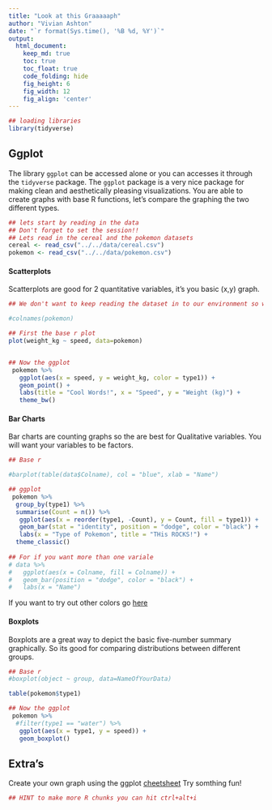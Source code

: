 ```yaml
---
title: "Look at this Graaaaaph"
author: "Vivian Ashton"
date: "`r format(Sys.time(), '%B %d, %Y')`"
output:
  html_document:  
    keep_md: true
    toc: true
    toc_float: true
    code_folding: hide
    fig_height: 6
    fig_width: 12
    fig_align: 'center'
---
```



```r
## loading libraries
library(tidyverse)

```

## Ggplot 

The library `ggplot` can be accessed alone or you can accesses it through the `tidyverse` package. The `ggplot` package is a very nice package for making clean and aesthetically pleasing visualizations. You are able to create graphs with base R functions, let's compare the graphing the two different types. 



```r
## lets start by reading in the data 
## Don't forget to set the session!!
## Lets read in the cereal and the pokemon datasets
cereal <- read_csv("../../data/cereal.csv")
pokemon <- read_csv("../../data/pokemon.csv")

```



#### Scatterplots 
 
Scatterplots are good for 2 quantitative variables, it's you basic (x,y) graph. 

```r
## We don't want to keep reading the dataset in to our environment so we're going to graph in this chunk.

#colnames(pokemon)

## First the base r plot 
plot(weight_kg ~ speed, data=pokemon)


## Now the ggplot
 pokemon %>% 
   ggplot(aes(x = speed, y = weight_kg, color = type1)) +
   geom_point() +
   labs(title = "Cool Words!", x = "Speed", y = "Weight (kg)") +
   theme_bw()


```


#### Bar Charts 

Bar charts are counting graphs so the are best for Qualitative variables. You will want your variables to be factors.


```r
## Base r

#barplot(table(data$Colname), col = "blue", xlab = "Name")

## ggplot 
 pokemon %>%
  group_by(type1) %>% 
  summarise(Count = n()) %>% 
   ggplot(aes(x = reorder(type1, -Count), y = Count, fill = type1)) +
   geom_bar(stat = "identity", position = "dodge", color = "black") +
   labs(x = "Type of Pokemon", title = "THis ROCKS!") +
  theme_classic()
  
## For if you want more than one variale 
# data %>%
#   ggplot(aes(x = Colname, fill = Colname)) +
#   geom_bar(position = "dodge", color = "black") +
#   labs(x = "Name")

```

If you want to try out other colors go [here](http://www.stat.columbia.edu/~tzheng/files/Rcolor.pdf)

#### Boxplots

Boxplots are a great way to depict the basic five-number summary graphically. So its good for comparing distributions between different groups.

```r
## Base r
#boxplot(object ~ group, data=NameOfYourData)

table(pokemon$type1)

## Now the ggplot
 pokemon %>% 
  #filter(type1 == "water") %>% 
   ggplot(aes(x = type1, y = speed)) +
   geom_boxplot()

```



## Extra's 

Create your own graph using the ggplot [cheetsheet](https://rstudio.com/wp-content/uploads/2015/03/ggplot2-cheatsheet.pdf)
Try somthing fun! 


```r
## HINT to make more R chunks you can hit ctrl+alt+i


```



